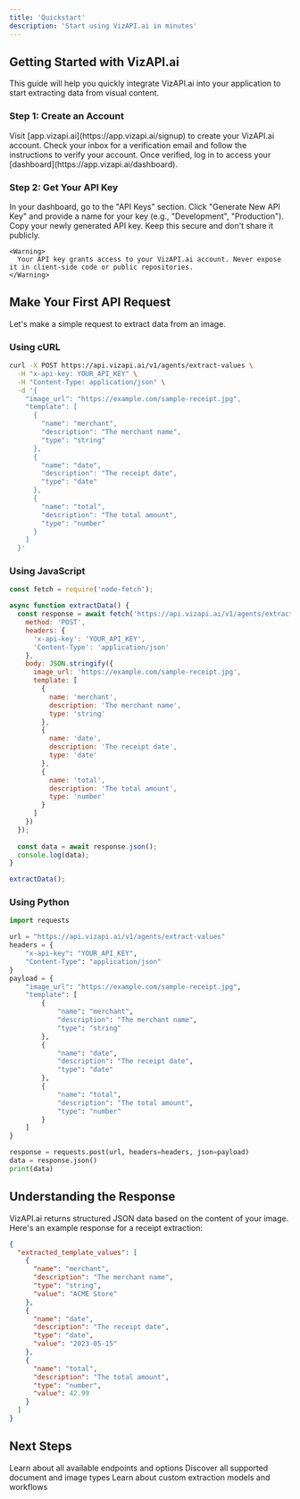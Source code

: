 ```yaml
---
title: 'Quickstart'
description: 'Start using VizAPI.ai in minutes'
---
```


## Getting Started with VizAPI.ai

This guide will help you quickly integrate VizAPI.ai into your application to start extracting data from visual content.

### Step 1: Create an Account

<Steps>
  <Step title="Sign Up">
    Visit [app.vizapi.ai](https://app.vizapi.ai/signup) to create your VizAPI.ai account.
  </Step>
  <Step title="Verify Your Email">
    Check your inbox for a verification email and follow the instructions to verify your account.
  </Step>
  <Step title="Access Your Dashboard">
    Once verified, log in to access your [dashboard](https://app.vizapi.ai/dashboard).
  </Step>
</Steps>

### Step 2: Get Your API Key

<Steps>
  <Step title="Navigate to API Keys">
    In your dashboard, go to the "API Keys" section.
  </Step>
  <Step title="Generate a New Key">
    Click "Generate New API Key" and provide a name for your key (e.g., "Development", "Production").
  </Step>
  <Step title="Copy Your API Key">
    Copy your newly generated API key. Keep this secure and don't share it publicly.
    
    <Warning>
      Your API key grants access to your VizAPI.ai account. Never expose it in client-side code or public repositories.
    </Warning>
  </Step>
</Steps>

## Make Your First API Request

Let's make a simple request to extract data from an image.

### Using cURL

<CodeGroup>

```bash
curl -X POST https://api.vizapi.ai/v1/agents/extract-values \
  -H "x-api-key: YOUR_API_KEY" \
  -H "Content-Type: application/json" \
  -d '{
    "image_url": "https://example.com/sample-receipt.jpg",
    "template": [
      {
        "name": "merchant",
        "description": "The merchant name",
        "type": "string"
      },
      {
        "name": "date",
        "description": "The receipt date",
        "type": "date"
      },
      {
        "name": "total",
        "description": "The total amount",
        "type": "number"
      }
    ]
  }'
```

</CodeGroup>

### Using JavaScript

<CodeGroup>

```javascript
const fetch = require('node-fetch');

async function extractData() {
  const response = await fetch('https://api.vizapi.ai/v1/agents/extract-values', {
    method: 'POST',
    headers: {
      'x-api-key': 'YOUR_API_KEY',
      'Content-Type': 'application/json'
    },
    body: JSON.stringify({
      image_url: 'https://example.com/sample-receipt.jpg',
      template: [
        {
          name: 'merchant',
          description: 'The merchant name',
          type: 'string'
        },
        {
          name: 'date',
          description: 'The receipt date',
          type: 'date'
        },
        {
          name: 'total',
          description: 'The total amount',
          type: 'number'
        }
      ]
    })
  });
  
  const data = await response.json();
  console.log(data);
}

extractData();
```

</CodeGroup>

### Using Python

<CodeGroup>

```python
import requests

url = "https://api.vizapi.ai/v1/agents/extract-values"
headers = {
    "x-api-key": "YOUR_API_KEY",
    "Content-Type": "application/json"
}
payload = {
    "image_url": "https://example.com/sample-receipt.jpg",
    "template": [
        {
            "name": "merchant",
            "description": "The merchant name",
            "type": "string"
        },
        {
            "name": "date",
            "description": "The receipt date",
            "type": "date"
        },
        {
            "name": "total",
            "description": "The total amount",
            "type": "number"
        }
    ]
}

response = requests.post(url, headers=headers, json=payload)
data = response.json()
print(data)
```

</CodeGroup>

## Understanding the Response

VizAPI.ai returns structured JSON data based on the content of your image. Here's an example response for a receipt extraction:

```json
{
  "extracted_template_values": [
    {
      "name": "merchant",
      "description": "The merchant name",
      "type": "string",
      "value": "ACME Store"
    },
    {
      "name": "date",
      "description": "The receipt date",
      "type": "date",
      "value": "2023-05-15"
    },
    {
      "name": "total",
      "description": "The total amount",
      "type": "number",
      "value": 42.99
    }
  ]
}
```

## Next Steps

<CardGroup cols={2}>
  <Card
    title="Explore API Reference"
    icon="code"
    href="/api-reference/introduction"
  >
    Learn about all available endpoints and options
  </Card>
  <Card
    title="Extraction Types"
    icon="layer-group"
    href="/essentials/extraction-types"
  >
    Discover all supported document and image types
  </Card>
  <Card
    title="Advanced Usage"
    icon="wand-magic-sparkles"
    href="/essentials/advanced-usage"
  >
    Learn about custom extraction models and workflows
  </Card>
</CardGroup>
